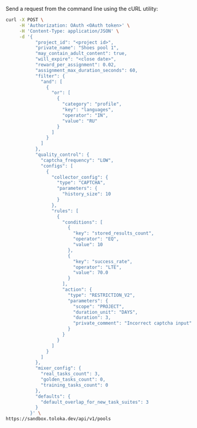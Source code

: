 Send a request from the command line using the cURL utility:

```bash
curl -X POST \
     -H 'Authorization: OAuth <OAuth token>' \
     -H 'Content-Type: application/JSON' \
     -d '{
           "project_id": "<project id>",
           "private_name": "Shoes pool 1",
           "may_contain_adult_content": true,
           "will_expire": "<close date>",
           "reward_per_assignment": 0.02,
           "assignment_max_duration_seconds": 60,
           "filter": {
             "and": [
               {
                 "or": [
                   {
                     "category": "profile",
                     "key": "languages",
                     "operator": "IN",
                     "value": "RU"
                   }
                 ]
               }
             ]
           },
           "quality_control": {
             "captcha_frequency": "LOW",
             "configs": [
               {
                 "collector_config": {
                   "type": "CAPTCHA",
                   "parameters": {
                     "history_size": 10
                   }
                 },
                 "rules": [
                   {
                     "conditions": [
                       {
                         "key": "stored_results_count",
                         "operator": "EQ",
                         "value": 10
                       },
                       {
                         "key": "success_rate",
                         "operator": "LTE",
                         "value": 70.0
                       }
                     ],
                     "action": {
                       "type": "RESTRICTION_V2",
                       "parameters": {
                         "scope": "PROJECT",
                         "duration_unit": "DAYS",
                         "duration": 3,
                         "private_comment": "Incorrect captcha input"
                       }
                     }
                   }
                 ]
               }
             ]
           },
           "mixer_config": {
             "real_tasks_count": 3,
             "golden_tasks_count": 0,
             "training_tasks_count": 0
           },
           "defaults": {
             "default_overlap_for_new_task_suites": 3
           }
         }' \
https://sandbox.toloka.dev/api/v1/pools
```